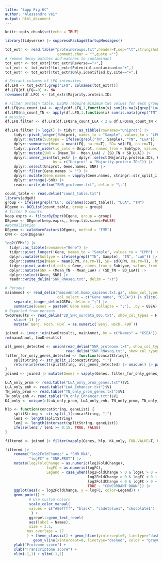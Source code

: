 ```yaml
---
title: "Supp Fig 6C"
author: "Alessandro Vai"
output: html_document
---
```


```r
knitr::opts_chunk$set(echo = TRUE)
```

```r
library(tidyverse) |> suppressPackageStartupMessages()
```


```r
tot_extr <- read.table("proteinGroups.txt",header=T,sep="\t",stringsAsFactors = F,
                        comment.char = "",quote ="")
# remove decoy matches and matches to contaminant
tot_extr <- tot_extr[!tot_extr$Reverse=="+",]
tot_extr <- tot_extr[!tot_extr$Potential.contaminant=="+",]
tot_extr <- tot_extr[!tot_extr$Only.identified.by.site=="+",]

# Extract columns of LFQ intensites
df.LFQ <- tot_extr[,grep("LFQ", colnames(tot_extr))]
df.LFQ[df.LFQ==0] <- NA
rownames(df.LFQ) <- tot_extr$Majority.protein.IDs

# Filter protein table. DEqMS require minimum two values for each group.
df.LFQ$na_count_LuA <- apply(df.LFQ,1,function(x) sum(is.na(x[grep("LuA",colnames(df.LFQ))])))
df.LFQ$na_count_TN <- apply(df.LFQ,1,function(x) sum(is.na(x[grep("TN",colnames(df.LFQ))])))
# missing
df.LFQ.filter <- df.LFQ[df.LFQ$na_count_LuA < 2 & df.LFQ$na_count_TN < 3,1:15] #no.samples

df.LFQ.filter |> log2() |> tidyr::as_tibble(rownames="Uniprot") |> 
    tidyr::pivot_longer(!Uniprot, names_to = "Sample", values_to = "LFQ") |> 
    dplyr::mutate(Subtype = ifelse(grepl("TN", Sample), "TN", "LuA")) |> 
    dplyr::summarise(Mean = mean(LFQ, na.rm=T), SD= sd(LFQ, na.rm=T), .by = c(Uniprot, Subtype)) |> 
    tidyr::pivot_wider(id_cols = Uniprot, names_from = Subtype, values_from = c(Mean, SD)) |> 
    dplyr::mutate(SNR = (Mean_TN - Mean_LuA) / (SD_TN + SD_LuA)) |> 
    dplyr::inner_join(tot_extr |> dplyr::select(Majority.protein.IDs, Gene.names),
                      by = c("Uniprot" = "Majority.protein.IDs")) |> 
    dplyr::select(Uniprot, Gene.names, SNR) |> 
    dplyr::filter(Gene.names != "") |> 
    dplyr::mutate(Gene.names = vapply(Gene.names, stringr::str_split_i, ";", 1, FUN.VALUE="gene")) |> 
    dplyr::arrange(-SNR) |> 
    readr::write_delim("SNR_proteome.txt", delim = "\t")
```


```r
count_table <- read.delim("count_table.txt")
library(edgeR)
group <- ifelse(grepl("LU", colnames(count_table)), "LuA", "TN")
DEgene <- DGEList(count_table, group = group)
# filter 0 counts
keep.exprs <- filterByExpr(DEgene, group = group)
DEgene <- DEgene[keep.exprs,, keep.lib.sizes=FALSE]
#Normalization
DEgene <- calcNormFactors(DEgene, method = "TMM")
CPM <- cpm(DEgene)

log2(CPM+1) |>
  tidyr::as_tibble(rownames="Gene") |> 
  tidyr::pivot_longer(!Gene, names_to = "Sample", values_to = "CPM") |> 
  dplyr::mutate(Subtype = ifelse(grepl("TN", Sample), "TN", "LuA")) |> 
  dplyr::summarise(Mean = mean(CPM, na.rm=T), SD= sd(CPM, na.rm=T), .by = c(Gene, Subtype)) |> 
  tidyr::pivot_wider(id_cols = Gene, names_from = Subtype, values_from = c(Mean, SD)) |> 
  dplyr::mutate(SNR = (Mean_TN - Mean_LuA) / (SD_TN + SD_LuA)) |> 
  dplyr::select(Gene, SNR) |> 
  readr::write_delim("SNR_RNAseq.txt", delim = "\t")
```



```r
# Perseus
mainAnnot <- read_delim("mainAnnot.homo_sapiens.txt.gz", show_col_types = F,
                        col_select = c("Gene name", "GSEA")) |> slice(-1) |> 
    separate_longer_delim(GSEA, delim = ";") |> 
    summarise(Genes = paste0(`Gene name`, collapse = ";"), .by = GSEA)
# Exported from perseus
twoDresults <- read_delim("2D_SNR_ourdata_005.txt", show_col_types = F) |>
    slice(-1) |>
    mutate(`Benj. Hoch. FDR` = as.numeric(`Benj. Hoch. FDR`))

joined <- inner_join(twoDresults, mainAnnot, by = c("Names" = "GSEA"))
rm(mainAnnot, twoDresults)

all_genes_detected <- union(read_delim("SNR_proteome.txt", show_col_types = F)$Gene.names,
                            read_delim("SNR_RNAseq.txt", show_col_types = F)$Gene)
filter_for_only_genes_detected <- function(concatString){
    splitString <- str_split_1(concatString, ";")
    return(intersect(splitString, all_genes_detected) |> unique() |> paste0(collapse = ";"))
}
joined <- joined |> mutate(Genes = vapply(Genes, filter_for_only_genes_detected, FUN.VALUE="char", USE.NAMES=F))
```


```r
LuA_only_prom <- read.table("LuA_only_prom_genes.txt")$V1
LuA_only_enh <- read.table("LuA_Enhancer.txt")$V1
TN_only_prom <- read.table("TN_only_prom_genes.txt")$V1
TN_only_enh <- read.table("TN_only_Enhancer.txt")$V1
K4_only <- unique(c(LuA_only_prom, LuA_only_enh, TN_only_prom, TN_only_enh))

hlp <- function(concatString, geneList) {
    splitString <- str_split_1(concatString, ";")
    len1 <- length(splitString)
    len2 <- length(intersect(splitString, geneList))
    ifelse(len2 / len1 >= 0.15, TRUE, FALSE)
}

filtered <- joined |> filter(vapply(Genes, hlp, K4_only, FUN.VALUE=T, USE.NAMES = F))
```

```r
filtered |> 
    rename("log2FoldChange" = "SNR.RNA",
           "logFC" = "SNR.PROT") |> 
    mutate(log2FoldChange = as.numeric(log2FoldChange),
                   logFC = as.numeric(logFC),
                   Legend = case_when(log2FoldChange > 0 & logFC > 0 ~ "CONCORDANT UP",
                                      log2FoldChange > 0 & logFC < 0 ~ "PROT. DOWN TRANSCR. UP",
                                      log2FoldChange < 0 & logFC > 0 ~ "PROT. UP TRANSCR. DOWN",
                                      TRUE ~ "CONCORDANT DOWN")) |> 
    ggplot(aes(x = log2FoldChange, y = logFC, color=Legend)) +
    geom_point() +
           # Use custom colors
           scale_color_manual(
           values = c("#80ffff", "black", "cadetblue1", "chocolate1")
            ) + 
           ggrepel::geom_text_repel(
           aes(label = Names),
           size = 3.5,
          max.overlaps = 17
          ) + theme_classic() + geom_hline(yintercept=0, linetype="dashed", color = "gray80") +
             geom_vline(xintercept=0, linetype="dashed", color = "gray80") +
    ylab("Proteome score") +
    xlab("Transcriptome score") +
    xlim(-1,1) + ylim(-1,1)
```


